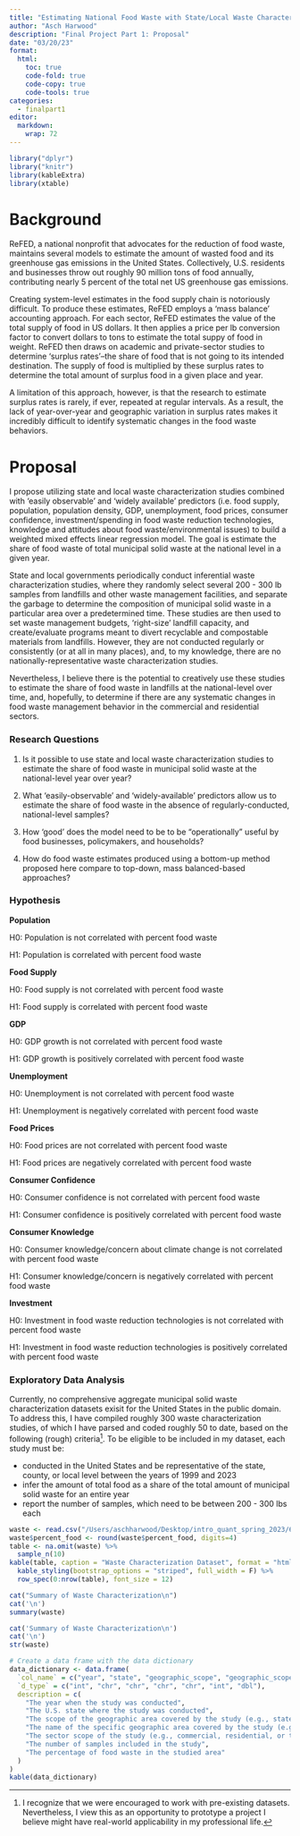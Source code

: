 ```yaml
---
title: "Estimating National Food Waste with State/Local Waste Characterization Studies in the United States"
author: "Asch Harwood"
description: "Final Project Part 1: Proposal"
date: "03/20/23"
format:
  html:
    toc: true
    code-fold: true
    code-copy: true
    code-tools: true
categories:
  - finalpart1
editor: 
  markdown: 
    wrap: 72
---
```


```r
library("dplyr")
library("knitr")
library(kableExtra)
library(xtable)
```

# Background

ReFED, a national nonprofit that advocates for the reduction of food
waste, maintains several models to estimate the amount of wasted food
and its greenhouse gas emissions in the United States. Collectively,
U.S. residents and businesses throw out roughly 90 million tons of food
annually, contributing nearly 5 percent of the total net US greenhouse
gas emissions.

Creating system-level estimates in the food supply chain is notoriously
difficult. To produce these estimates, ReFED employs a 'mass balance'
accounting approach. For each sector, ReFED estimates the value of the
total supply of food in US dollars. It then applies a price per lb
conversion factor to convert dollars to tons to estimate the total suppy
of food in weight. ReFED then draws on academic and private-sector
studies to determine 'surplus rates'--the share of food that is not
going to its intended destination. The supply of food is multiplied by
these surplus rates to determine the total amount of surplus food in a
given place and year.

A limitation of this approach, however, is that the research to estimate
surplus rates is rarely, if ever, repeated at regular intervals. As a
result, the lack of year-over-year and geographic variation in surplus
rates makes it incredibly difficult to identify systematic changes in
the food waste behaviors.

# Proposal

I propose utilizing state and local waste characterization studies
combined with 'easily observable' and 'widely available' predictors
(i.e. food supply, population, population density, GDP, unemployment,
food prices, consumer confidence, investment/spending in food waste
reduction technologies, knowledge and attitudes about food
waste/environmental issues) to build a weighted mixed effects linear
regression model. The goal is estimate the share of food waste of total
municipal solid waste at the national level in a given year.

State and local governments periodically conduct inferential waste
characterization studies, where they randomly select several 200 - 300
lb samples from landfills and other waste management facilities, and
separate the garbage to determine the composition of municipal solid
waste in a particular area over a predetermined time. These studies are
then used to set waste management budgets, 'right-size' landfill
capacity, and create/evaluate programs meant to divert recyclable and
compostable materials from landfills. However, they are not conducted
regularly or consistently (or at all in many places), and, to my
knowledge, there are no nationally-representative waste characterization
studies.

Nevertheless, I believe there is the potential to creatively use these
studies to estimate the share of food waste in landfills at the
national-level over time, and, hopefully, to determine if there are any
systematic changes in food waste management behavior in the commercial
and residential sectors.

### Research Questions

1.  Is it possible to use state and local waste characterization studies
    to estimate the share of food waste in municipal solid waste at the
    national-level year over year?

2.  What 'easily-observable' and 'widely-available' predictors allow us
    to estimate the share of food waste in the absence of
    regularly-conducted, national-level samples?

3.  How 'good' does the model need to be to be "operationally" useful by
    food businesses, policymakers, and households?

4.  How do food waste estimates produced using a bottom-up method
    proposed here compare to top-down, mass balanced-based approaches?

### Hypothesis

**Population**

H0: Population is not correlated with percent food waste

H1: Population is correlated with percent food waste

**Food Supply**

H0: Food supply is not correlated with percent food waste

H1: Food supply is correlated with percent food waste

**GDP**

H0: GDP growth is not correlated with percent food waste

H1: GDP growth is positively correlated with percent food waste

**Unemployment**

H0: Unemployment is not correlated with percent food waste

H1: Unemployment is negatively correlated with percent food waste

**Food Prices**

H0: Food prices are not correlated with percent food waste

H1: Food prices are negatively correlated with percent food waste

**Consumer Confidence**

H0: Consumer confidence is not correlated with percent food waste

H1: Consumer confidence is positively correlated with percent food waste

**Consumer Knowledge**

H0: Consumer knowledge/concern about climate change is not correlated
with percent food waste

H1: Consumer knowledge/concern is negatively correlated with percent
food waste

**Investment**

H0: Investment in food waste reduction technologies is not correlated
with percent food waste

H1: Investment in food waste reduction technologies is positively
correlated with percent food waste

### Exploratory Data Analysis

Currently, no comprehensive aggregate municipal solid waste
characterization datasets exisit for the United States in the public
domain. To address this, I have compiled roughly 300 waste
characterization studies, of which I have parsed and coded roughly 50 to
date, based on the following (rough) criteria[^1]. To be eligible to be
included in my dataset, each study must be:

[^1]: I recognize that we were encouraged to work with pre-existing
    datasets. Nevertheless, I view this as an opportunity to prototype a
    project I believe might have real-world applicability in my
    professional life.

-   conducted in the United States and be representative of the state,
    county, or local level between the years of 1999 and 2023
-   infer the amount of total food as a share of the total amount of
    municipal solid waste for an entire year
-   report the number of samples, which need to be between 200 - 300 lbs
    each

```r
waste <- read.csv("/Users/aschharwood/Desktop/intro_quant_spring_2023/603_Spring_2023/posts/wasteCharacterizationStudies_v1.csv")
waste$percent_food <- round(waste$percent_food, digits=4)
table <- na.omit(waste) %>%
  sample_n(10)
kable(table, caption = "Waste Characterization Dataset", format = "html") %>%
  kable_styling(bootstrap_options = "striped", full_width = F) %>%
  row_spec(0:nrow(table), font_size = 12)


```

```r
cat("Summary of Waste Characterization\n")
cat('\n')
summary(waste)


```

```r
cat('Summary of Waste Characterization\n')
cat('\n')
str(waste)
```

```r
# Create a data frame with the data dictionary
data_dictionary <- data.frame(
  `col_name` = c("year", "state", "geographic_scope", "geographic_scope_name", "sector_scope", "sample_size", "percent_food"),
  `d_type` = c("int", "chr", "chr", "chr", "chr", "int", "dbl"),
  description = c(
    "The year when the study was conducted",
    "The U.S. state where the study was conducted",
    "The scope of the geographic area covered by the study (e.g., state, county, or city)",
    "The name of the specific geographic area covered by the study (e.g., state name or city name)",
    "The sector scope of the study (e.g., commercial, residential, or transfer-truck)",
    "The number of samples included in the study",
    "The percentage of food waste in the studied area"
  )
)
kable(data_dictionary)
```
